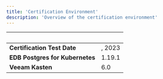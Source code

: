 ```yaml
---
title: 'Certification Environment'
description: 'Overview of the certification environment'
---
```


|  &nbsp;    | &nbsp; |
| ----------- | ----------- |
| **Certification Test Date**      |   , 2023       |
| **EDB Postgres for Kubernetes**  |    1.19.1   |
| **Veeam Kasten**  |   6.0   |
